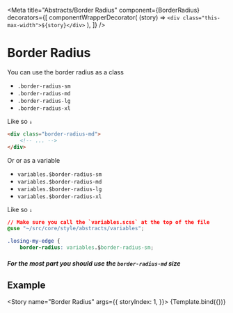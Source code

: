 


<Meta title="Abstracts/Border Radius" component={BorderRadius}
    decorators={[
        componentWrapperDecorator(
            (story) => `<div class="this-max-width">${story}</div>`
        ),
    ]}
/>


# Border Radius

You can use the border radius as a class

- `.border-radius-sm`
- `.border-radius-md`
- `.border-radius-lg`
- `.border-radius-xl`

Like so `↓`

```html
<div class="border-radius-md">
    <!-- ... -->
</div>
```

Or or as a variable

- `variables.$border-radius-sm`
- `variables.$border-radius-md`
- `variables.$border-radius-lg`
- `variables.$border-radius-xl`

Like so `↓`

```css
// Make sure you call the `variables.scss` at the top of the file
@use "~/src/core/style/abstracts/variables";

.losing-my-edge {
    border-radius: variables.$border-radius-sm;
```

##### For the most part you should use the `border-radius-md` size

## Example

<Story name="Border Radius" args={{
        storyIndex: 1,
    }}>
    {Template.bind({})}
</Story>